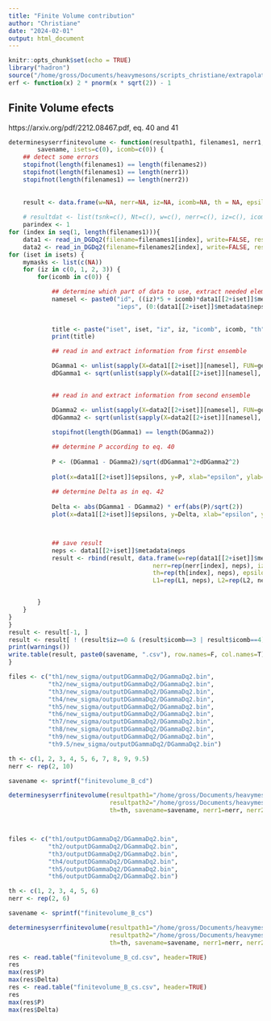 ```yaml
---
title: "Finite Volume contribution"
author: "Christiane"
date: "2024-02-01"
output: html_document
---
```


```r
knitr::opts_chunk$set(echo = TRUE)
library("hadron")
source("/home/gross/Documents/heavymesons/scripts_christiane/extrapolate_sigma_templates/read_in_binary.R")
erf <- function(x) 2 * pnorm(x * sqrt(2)) - 1
```

## Finite Volume efects

https://arxiv.org/pdf/2212.08467.pdf, eq. 40 and 41

```r

determinesyserrfinitevolume <- function(resultpath1, filenames1, nerr1, L1, resultpath2, filenames2, nerr2, L2, th, 
        savename, isets=c(0), icomb=c(0)) {
    ## detect some errors
    stopifnot(length(filenames1) == length(filenames2))
    stopifnot(length(filenames1) == length(nerr1))
    stopifnot(length(filenames1) == length(nerr2))
    
    
    result <- data.frame(w=NA, nerr=NA, iz=NA, icomb=NA, th = NA, epsilon=NA, P=NA, Delta=NA, L1=NA, L2=NA)
    
    # resultdat <- list(tsnk=c(), Nt=c(), w=c(), nerr=c(), iz=c(), icomb=c(), th=c(), includesys = c(), DGDq2 = c(), dDGDq2 = c(), dat = array(NA, dim=c(1000, length(tsnk)*2*length(isets)*length(icomb)*4)))
    parindex <- 1
for (index in seq(1, length(filenames1))){
    data1 <- read_in_DGDq2(filename=filenames1[index], write=FALSE, resultpath=resultpath1)
    data2 <- read_in_DGDq2(filename=filenames2[index], write=FALSE, resultpath=resultpath2)
for (iset in isets) {
    mymasks <- list(c(NA))
    for (iz in c(0, 1, 2, 3)) {
        for(icomb in c(0)) {

            ## determine which part of data to use, extract needed elements
            namesel <- paste0("id", ((iz)*5 + icomb)*data1[[2+iset]]$metadata$neps + (0:(data1[[2+iset]]$metadata$neps-1)), 
                              "ieps", (0:(data1[[2+iset]]$metadata$neps-1)), "icomb", icomb, "iz", iz)
            
            
            title <- paste("iset", iset, "iz", iz, "icomb", icomb, "th", th[index])
            print(title)

            ## read in and extract information from first ensemble

            DGamma1 <- unlist(sapply(X=data1[[2+iset]][namesel], FUN=getElement, name="DGDq2mean")[1, ], use.names=F)
            dDGamma1 <- sqrt(unlist(sapply(X=data1[[2+iset]][namesel], FUN=getElement, name="DGDq2sd")[1, ], use.names=F))

            
            ## read in and extract information from second ensemble

            DGamma2 <- unlist(sapply(X=data2[[2+iset]][namesel], FUN=getElement, name="DGDq2mean")[1, ], use.names=F)
            dDGamma2 <- sqrt(unlist(sapply(X=data2[[2+iset]][namesel], FUN=getElement, name="DGDq2sd")[1, ], use.names=F))
            
            stopifnot(length(DGamma1) == length(DGamma2))

            ## determine P according to eq. 40
            
            P <- (DGamma1 - DGamma2)/sqrt(dDGamma1^2+dDGamma2^2)
            
            plot(x=data1[[2+iset]]$epsilons, y=P, xlab="epsilon", ylab="P", main=title)
            
            ## determine Delta as in eq. 42
            
            Delta <- abs(DGamma1 - DGamma2) * erf(abs(P)/sqrt(2))
            plot(x=data1[[2+iset]]$epsilons, y=Delta, xlab="epsilon", ylab="Delta", main=title)



            ## save result
            neps <- data1[[2+iset]]$metadata$neps
            result <- rbind(result, data.frame(w=rep(data1[[2+iset]]$metadata$w, neps),
                                        nerr=rep(nerr[index], neps), iz=rep(iz, neps), icomb=rep(icomb, neps),
                                        th=rep(th[index], neps), epsilon=data1[[2+iset]]$epsilons, P=P, Delta=Delta,
                                        L1=rep(L1, neps), L2=rep(L2, neps)))


        }
    }
}
}
result <- result[-1, ]
result <- result[ ! (result$iz==0 & (result$icomb==3 | result$icomb==4)), ]
print(warnings())
write.table(result, paste0(savename, ".csv"), row.names=F, col.names=T)
}

```


```r

files <- c("th1/new_sigma/outputDGammaDq2/DGammaDq2.bin",
           "th2/new_sigma/outputDGammaDq2/DGammaDq2.bin",
           "th3/new_sigma/outputDGammaDq2/DGammaDq2.bin",
           "th4/new_sigma/outputDGammaDq2/DGammaDq2.bin",
           "th5/new_sigma/outputDGammaDq2/DGammaDq2.bin",
           "th6/new_sigma/outputDGammaDq2/DGammaDq2.bin",
           "th7/new_sigma/outputDGammaDq2/DGammaDq2.bin",
           "th8/new_sigma/outputDGammaDq2/DGammaDq2.bin",
           "th9/new_sigma/outputDGammaDq2/DGammaDq2.bin",
           "th9.5/new_sigma/outputDGammaDq2/DGammaDq2.bin")

th <- c(1, 2, 3, 4, 5, 6, 7, 8, 9, 9.5)
nerr <- rep(2, 10)

savename <- sprintf("finitevolume_B_cd")

determinesyserrfinitevolume(resultpath1="/home/gross/Documents/heavymesons/data/cd/cB211.07.64/", filenames1=files, L1=64,
                            resultpath2="/home/gross/Documents/heavymesons/data/cd/cB211.07.96/", filenames2=files, L2=96,
                            th=th, savename=savename, nerr1=nerr, nerr2=nerr)



files <- c("th1/outputDGammaDq2/DGammaDq2.bin",
           "th2/outputDGammaDq2/DGammaDq2.bin",
           "th3/outputDGammaDq2/DGammaDq2.bin",
           "th4/outputDGammaDq2/DGammaDq2.bin",
           "th5/outputDGammaDq2/DGammaDq2.bin",
           "th6/outputDGammaDq2/DGammaDq2.bin")

th <- c(1, 2, 3, 4, 5, 6)
nerr <- rep(2, 6)

savename <- sprintf("finitevolume_B_cs")

determinesyserrfinitevolume(resultpath1="/home/gross/Documents/heavymesons/data/cs/cB211.07.64/", filenames1=files, L1=64,
                            resultpath2="/home/gross/Documents/heavymesons/data/cs/cB211.07.96/", filenames2=files, L2=96,
                            th=th, savename=savename, nerr1=nerr, nerr2=nerr)


```
```r
res <- read.table("finitevolume_B_cd.csv", header=TRUE)
res
max(res$P)
max(res$Delta)
res <- read.table("finitevolume_B_cs.csv", header=TRUE)
res
max(res$P)
max(res$Delta)
```

